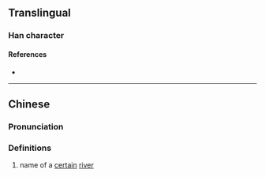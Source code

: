 {{character info/new}}
==Translingual==

===Han character===
{{Han char|rn=85|rad=水|as=12|sn=15|four=|canj=EMGU|ids=⿰氵琶}}

====References====
* {{Han ref|kx=0649.030|dkj=18234|hdz=31734.090|uh=6F56|ud=28502}}

----

==Chinese==
{{zh-forms}}

===Pronunciation===
{{zh-pron
|m=pá
|c=paa4
|mc=
|oc=
|ma=
|cat=pn
}}

===Definitions===
{{zh-hanzi}}

# name of a [[certain]] [[river]]